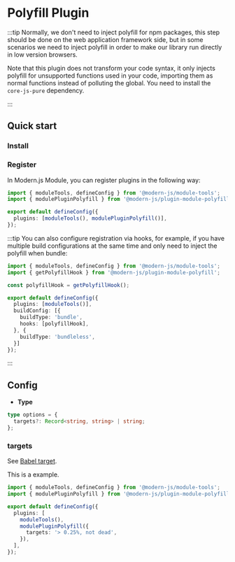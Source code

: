 # Polyfill Plugin

:::tip
Normally, we don't need to inject polyfill for npm packages, this step should be done on the web application framework side, but in some scenarios we need to inject polyfill in order to make our library run directly in low version browsers.

Note that this plugin does not transform your code syntax, it only injects polyfill for unsupported functions used in your code, importing them as normal functions instead of polluting the global. You need to install the `core-js-pure` dependency.

:::

## Quick start

### Install


<PackageManagerTabs command="add @modern-js/plugin-module-polyfill -D" />

### Register

In Modern.js Module, you can register plugins in the following way:

```ts
import { moduleTools, defineConfig } from '@modern-js/module-tools';
import { modulePluginPolyfill } from '@modern-js/plugin-module-polyfill';

export default defineConfig({
  plugins: [moduleTools(), modulePluginPolyfill()],
});
```

:::tip
You can also configure registration via hooks, for example,
if you have multiple build configurations at the same time and only need to inject the polyfill when bundle:
```ts
import { moduleTools, defineConfig } from '@modern-js/module-tools';
import { getPolyfillHook } from '@modern-js/plugin-module-polyfill';

const polyfillHook = getPolyfillHook();

export default defineConfig({
  plugins: [moduleTools()],
  buildConfig: [{
    buildType: 'bundle',
    hooks: [polyfillHook],
  }, {
    buildType: 'bundleless',
  }]
});
```
:::

## Config

- **Type**

```ts
type options = {
  targets?: Record<string, string> | string;
};
```

### targets

See [Babel target](https://babeljs.io/docs/options#targets).

This is a example.

```ts
import { moduleTools, defineConfig } from '@modern-js/module-tools';
import { modulePluginPolyfill } from '@modern-js/plugin-module-polyfill';

export default defineConfig({
  plugins: [
    moduleTools(),
    modulePluginPolyfill({
      targets: '> 0.25%, not dead',
    }),
  ],
});
```
